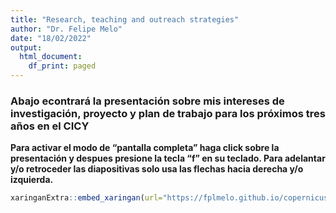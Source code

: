 ```yaml
---
title: "Research, teaching and outreach strategies"
author: "Dr. Felipe Melo"
date: "18/02/2022"
output:
  html_document:
    df_print: paged
---
```



### Abajo econtrará la presentación sobre mis intereses de investigación, proyecto y plan de trabajo para los próximos tres años en el CICY

**Para activar el modo de "pantalla completa" haga click sobre la presentación y despues presione la tecla "f" en su teclado. Para adelantar y/o retroceder las diapositivas solo usa las flechas hacia derecha y/o izquierda.**

```r
xaringanExtra::embed_xaringan(url="https://fplmelo.github.io/copernicus/slides/research_presentation_long.html", ratio = "16:9")
```
